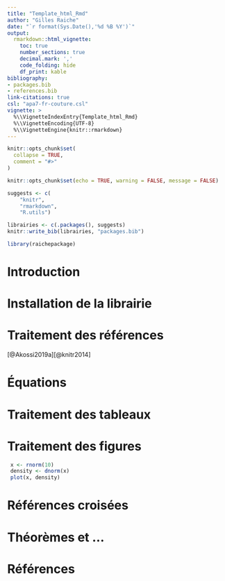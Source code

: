 ---
title: "Template_html_Rmd"
author: "Gilles Raiche"
date: "`r format(Sys.Date(),'%d %B %Y')`"
output:
  rmarkdown::html_vignette:
    toc: true
    number_sections: true
    decimal.mark: ','
    code_folding: hide
    df_print: kable
bibliography:
- packages.bib
- references.bib
link-citations: true
csl: "apa7-fr-couture.csl"
vignette: >
  %\\VignetteIndexEntry{Template_html_Rmd} 
  %\\VignetteEncoding{UTF-8}  
  %\\VignetteEngine{knitr::rmarkdown}
---

```{r, include = FALSE}
knitr::opts_chunk$set(
  collapse = TRUE,
  comment = "#>"
)

knitr::opts_chunk$set(echo = TRUE, warning = FALSE, message = FALSE)

suggests <- c(
    "knitr",
    "rmarkdown",
    "R.utils")

librairies <- c(.packages(), suggests)
knitr::write_bib(librairies, "packages.bib")
```

```{r setup, eval=FALSE}
library(raichepackage)
```

# Introduction

# Installation de la librairie

# Traitement des références

[@Akossi2019a][@knitr2014]

# Équations

# Traitement des tableaux

# Traitement des figures

```{r, plot1, opts.label="Exemple de figure"}
 x <- rnorm(10)
 density <- dnorm(x)
 plot(x, density)
```

# Références croisées

# Théorèmes et ...


# Références
